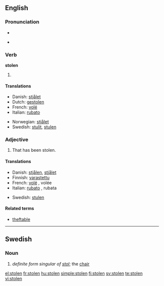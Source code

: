 {{see|stollen}}
==English==

===Pronunciation===
*{{IPA|/'stəʊlən/}}
*{{audio|en-us-stolen.ogg|Audio (US)}}
*:{{rhymes|əʊlən}}

===Verb===
'''stolen'''

# {{past participle of|[[steal]]}}

====Translations====
{{trans-top|past participle of ''to steal''}}
*Danish: [[stjålet]]
*Dutch: [[gestolen]]
*French: [[volé]]
*Italian: [[rubato]]
{{trans-mid}}
*Norwegian: [[stjålet]]
*Swedish: [[stulit]], [[stulen]]
{{trans-bottom}}

===Adjective===
{{en-adj|-}}

# That has been stolen.

====Translations====
{{trans-top|that has been stolen}}
*Danish: [[stjålen]], [[stjålet]]
*Finnish: [[varastettu]]
*French: [[volé]] {{m}}, volée {{f}}
*Italian: [[rubato]] {{m}}, rubata {{f}}
{{trans-mid}}
*Swedish: [[stulen]]
{{trans-bottom}}

====Related terms====
*[[theftable]]

----

==Swedish==

===Noun===
{{infl|sv|noun}}

# ''definite form singular of [[stol]]'';  the [[chair]]

[[el:stolen]]
[[fr:stolen]]
[[hu:stolen]]
[[simple:stolen]]
[[fi:stolen]]
[[sv:stolen]]
[[te:stolen]]
[[vi:stolen]]